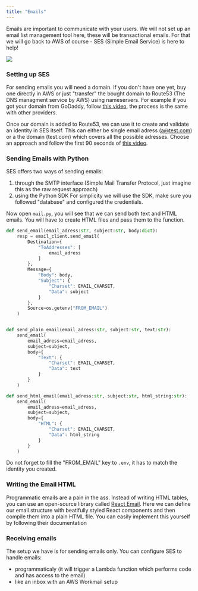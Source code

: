 ```yaml
---
title: "Emails"
---
```


Emails are important to communicate with your users. We will not set up an email list management tool here, 
these will be transactional emails. For that we will go back to AWS of course - SES (Simple Email Service)
is here to help!

<img src="../images/mail-pricing.png"/>


### Setting up SES
For sending emails you will need a domain. 
If you don't have one yet, buy one directly in AWS or just "transfer" the bought domain to Route53 
(The DNS managment service by AWS) using nameservers.
For example if you got your domain from GoDaddy, follow [this video](https://www.youtube.com/watch?v=hRSj2n-XKGM),
the process is the same with other providers. 

Once our domain is added to Route53, we can use it to create and validate an identity in SES itself.
This can either be single email adress (a@test.com) or a the domain (test.com) which covers all the possible adresses. 
Choose an approach and follow the first 90 seconds of [this video](https://www.youtube.com/watch?v=VWt43MXhuk4).


### Sending Emails with Python
SES offers two ways of sending emails: 
1. through the SMTP interface (Simple Mail Transfer Protocol, just imagine this as the raw request approach) 
2. using the Python SDK
For simplicity we will use the SDK, make sure you followed "database" and configured the credentials.

Now open ``mail.py``, you will see that we can send both text and HTML emails. You will have to create HTML files
and pass them to the function.
```python mail.py
def send_email(email_adress:str, subject:str, body:dict):
    resp = email_client.send_email(
        Destination={
            "ToAddresses": [
                email_adress
            ]
        },
        Message={
            "Body": body,
            "Subject": {
                "Charset": EMAIL_CHARSET,
                "Data": subject
            }
        },
        Source=os.getenv("FROM_EMAIL")
    )


def send_plain_email(email_adress:str, subject:str, text:str):
    send_email(
        email_adress=email_adress,
        subject=subject,
        body={
            "Text": {
                "Charset": EMAIL_CHARSET,
                "Data": text
            }
        }
    )

def send_html_email(email_adress:str, subject:str, html_string:str):
    send_email(
        email_adress=email_adress,
        subject=subject,
        body={
            "HTML": {
                "Charset": EMAIL_CHARSET,
                "Data": html_string
            }
        }
    )
```

Do not forget to fill the "FROM_EMAIL" key to `.env`, it has to match the identity you created.


### Writing the Email HTML
Programmatic emails are a pain in the ass. 
Instead of writing HTML tables, you can use an open-source library called 
[React Email](https://github.com/resend/react-email).
Here we can define our email structure with beatifully styled React components and then compile them into a plain HTML
file. You can easily implement this yourself by following their documentation


### Receiving emails
The setup we have is for sending emails only. You can configure SES to handle emails:
- programmaticaly (it will trigger a Lambda function which performs code and has access to the email)
- like an inbox with an AWS Workmail setup
